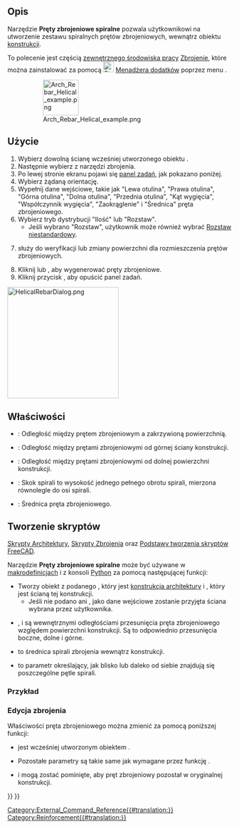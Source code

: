 <languages/>

{{Docnav/pl
|[[Reinforcement_BentShapeRebar/pl|Pręty zbrojeniowe odgięte]]
|[[Reinforcement_ColumnRebars/pl|Zbrojenie słupów]]
|[[Reinforcement_Workbench/pl|środowisko pracy Zbrojenie]]
|IconL=Reinforcement_BentShapeRebar.svg
|IconR=Reinforcement_ColumnRebars.svg
|IconC=Reinforcement_Workbench.svg
}}

{{GuiCommand/pl
|Name=Reinforcement HelicalRebar
|Name/pl=Zbrojenie: Pręty zbrojeniowe spiralne
|MenuLocation=3D / BIM → Narzędzia zbrojenia → Pręty zbrojeniowe spiralne
|Workbenches=[[Reinforcement_Workbench/pl|Zbrojenie]], [[BIM_Workbench/pl|BIM]]
|Version=0.17
|SeeAlso=
}}

<span id="Description"></span>
==Opis==

Narzędzie '''Pręty zbrojeniowe spiralne''' pozwala użytkownikowi na utworzenie zestawu spiralnych prętów zbrojeniowych, wewnątrz obiektu [[Arch_Structure/pl|konstrukcji]].

To polecenie jest częścią [[External_workbenches/pl|zewnętrznego środowiska pracy]] [[Reinforcement_Workbench/pl|Zbrojenie]], które można zainstalować za pomocą [[Image:Std_AddonMgr.svg|24px]] [[Std_AddonMgr/pl|Menadżera dodatków]] poprzez menu {{MenuCommand|Przybory → Menadżera dodatków → Zbrojenie}}.

: [[Image:Arch_Rebar_Helical_example.png|80px]]
{{Caption|Jeden ciągły spiralny pręt zbrojeniowy wewnątrz [[Arch_Structure/pl|konstrukcji]]}}

<span id="Usage"></span>
==Użycie==

# Wybierz dowolną ścianę wcześniej utworzonego obiektu {{Button|[[Image:Arch_Structure.svg|16px]] [[Arch_Structure/pl|konstrukcji]]}}.
# Następnie wybierz {{Button|[[Image:Reinforcement_HelicalRebar.svg|16px]] '''Pręty zbrojeniowe spiralne'''}} z narzędzi zbrojenia.
# Po lewej stronie ekranu pojawi się [[Task_panel/pl|panel zadań]], jak pokazano poniżej.
# Wybierz żądaną orientację.
# Wypełnij dane wejściowe, takie jak "Lewa otulina", "Prawa otulina", "Górna otulina", "Dolna otulina", "Przednia otulina", "Kąt wygięcia", "Współczynnik wygięcia", "Zaokrąglenie" i "Średnica" pręta zbrojeniowego.
# Wybierz tryb dystrybucji "Ilość" lub "Rozstaw".
#* Jeśli wybrano "Rozstaw", użytkownik może również wybrać [[Reinforcement_Custom_Spacing/pl|Rozstaw niestandardowy]].
# {{Button|Wybierz zaznaczoną ścianę}} służy do weryfikacji lub zmiany powierzchni dla rozmieszczenia prętów zbrojeniowych.
# Kliknij {{Button|OK}} lub {{Button|Zastosuj}}, aby wygenerować pręty zbrojeniowe.
# Kliknij przycisk {{Button|Anuluj}}, aby opuścić panel zadań.

[[Image:HelicalRebarDialog.png|250px]]
{{Caption|Panel zadań dla narzędzia.}}

<span id="Properties"></span>
==Właściwości== 

* {{PropertyData|Otulina boczna}}: Odległość między prętem zbrojeniowym a zakrzywioną powierzchnią.
* {{PropertyData|Otulina górna}}: Odległość między prętami zbrojeniowymi od górnej ściany konstrukcji.
* {{PropertyData|Otulina dolna}}: Odległość między prętami zbrojeniowymi od dolnej powierzchni konstrukcji.
* {{PropertyData|Skok}}: Skok spirali to wysokość jednego pełnego obrotu spirali, mierzona równolegle do osi spirali.
* {{PropertyData|Średnica}}: Średnica pręta zbrojeniowego.

<span id="Scripting"></span>
==Tworzenie skryptów==

{{Emphasis|Zobacz również:}} [[Arch_API/pl|Skrypty Architektury]], [[Reinforcement_API/pl|Skrypty Zbrojenia]] oraz [[FreeCAD_Scripting_Basics/pl|Podstawy tworzenia skryptów FreeCAD]].

Narzędzie '''Pręty zbrojeniowe spiralne''' może być używane w [[Macros/pl|makrodefinicjach]] i z konsoli [[Python/pl|Python]] za pomocą następującej funkcji:

{{Code|code=
Rebar = makeHelicalRebar(s_cover, b_cover, diameter, t_cover, pitch, structure=None, facename=None)
}}

* Tworzy obiekt {{incode|Rebar}} z podanego {{incode|structure}}, który jest [[Arch_Structure/pl|konstrukcja architektury]] i {{incode|facename}}, który jest ścianą tej konstrukcji.
** Jeśli nie podano {{incode|structure}} ani {{incode|facename}}, jako dane wejściowe zostanie przyjęta ściana wybrana przez użytkownika.
* {{incode|s_cover}}, {{incode|b_cover}} i {{incode|t_cover}} są wewnętrznymi odległościami przesunięcia pręta zbrojeniowego względem powierzchni konstrukcji. Są to odpowiednio przesunięcia boczne, dolne i górne.
* {{incode|diameter}} to średnica spirali zbrojenia wewnątrz konstrukcji.
* {{incode|pitch}} to parametr określający, jak blisko lub daleko od siebie znajdują się poszczególne pętle spirali.

<span id="Example"></span>
===Przykład===

{{Code|code=
import FreeCAD, Draft, Arch, HelicalRebar

Circle = Draft.makeCircle(radius=250)
Structure = Arch.makeStructure(Circle)
Structure.ViewObject.Transparency = 80
FreeCAD.ActiveDocument.recompute()

Rebar = HelicalRebar.makeHelicalRebar(10, 50, 8, 50, 50, structure, "Face2")
}}

<span id="Edition_of_the_rebar"></span>
===Edycja zbrojenia===

Właściwości pręta zbrojeniowego można zmienić za pomocą poniższej funkcji:

{{Code|code=
editHelicalRebar(Rebar, s_cover, b_cover, diameter, t_cover, pitch, structure=None, facename=None)
}}

* {{incode|Rebar}} jest wcześniej utworzonym obiektem {{incode|HelicalRebar}}.
* Pozostałe parametry są takie same jak wymagane przez funkcję {{incode|makeHelicalRebar()}}.
* {{incode|structure}} i {{incode|facename}} mogą zostać pominięte, aby pręt zbrojeniowy pozostał w oryginalnej konstrukcji.

{{Code|code=
import HelicalRebar

HelicalRebar.editHelicalRebar(Rebar, 20, 100, 20, 20, 100)
}}


{{Docnav/pl
|[[Reinforcement_BentShapeRebar/pl|Pręty zbrojeniowe odgięte]]
|[[Reinforcement_ColumnRebars/pl|Zbrojenie słupów]]
|[[Reinforcement_Workbench/pl|środowisko pracy Zbrojenie]]
|IconL=Reinforcement_BentShapeRebar.svg
|IconR=Reinforcement_ColumnRebars.svg
|IconC=Reinforcement_Workbench.svg
}}

[[Category:External_Command_Reference{{#translation:}}]]
[[Category:Reinforcement{{#translation:}}]]
{{BIM_Tools_navi{{#translation:}}}}
{{Userdocnavi{{#translation:}}}}